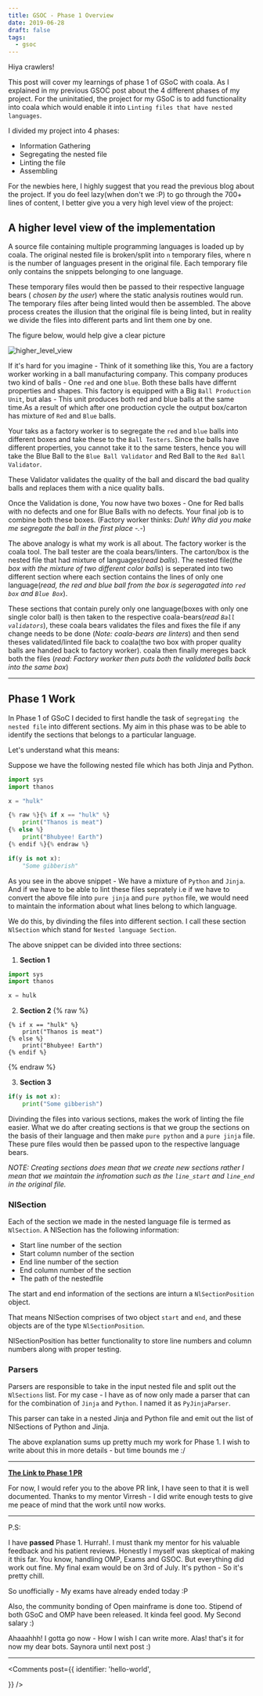 ```yaml
---
title: GSOC - Phase 1 Overview
date: 2019-06-28
draft: false
tags:
  - gsoc
---
```


Hiya crawlers!

This post will cover my learnings of phase 1 of GSoC with coala. As I explained
in my previous GSOC post about the 4 different phases of my project. For the
uninitatied, the project for my GSoC is to add functionality into coala which
would enable it into `Linting files that have nested languages`.

I divided my project into 4 phases:
* Information Gathering
* Segregating the nested file
* Linting the file
* Assembling

For the newbies here, I highly suggest that you read the previous blog about
the project. If you do feel lazy(when don't we :P) to go through the 700+ lines 
of content, I better give you a very high level view of the project:

## A higher level view of the implementation

A source file containing multiple programming languages is loaded up by coala. 
The original nested file is broken/split into `n` temporary files, where n is
the number of languages present in the original file. Each temporary file only
contains the snippets belonging to one language. 

These temporary files would then be passed to their respective language bears 
( _chosen by the user_) where the static analysis routines would run. The
temporary files after being linted would then be assembled. 
The above process creates the illusion that the original file is being linted, 
but in reality we divide the files into different parts and lint them one by 
one.

The figure below, would help give a clear picture

![higher_level_view](/images/4-gsoc-overview-nested-languages/high_level_view_handle_nested.jpg)

If it's hard for you imagine - Think of it something like this, You are a 
factory worker working in a ball manufacturing company. This company produces
two kind of balls - One `red` and one `blue`.  Both these balls have differnt 
properties and shapes. This factory is equipped with a Big `Ball Production Unit`,
but alas - This unit produces both red and blue balls at the same time.As a 
result of which after one production cycle the output box/carton has mixture of 
`Red` and `Blue` balls.

Your taks as a factory worker is to segregate the `red` and `blue` balls into 
different boxes and take these to the `Ball Testers`. Since the balls have
different properties, you cannot take it to the same testers, hence you will
take the Blue Ball to the `Blue Ball Validator` and Red Ball to the 
`Red Ball Validator`.

These Validator validates the quality of the ball and discard the bad quality 
balls and replaces them with a nice quality balls.

Once the Validation is done, You now have two boxes - One for Red balls with no
defects and one for Blue Balls with no defects. Your final job is to combine
both these boxes. (Factory worker thinks: _Duh! Why did you make me segregate 
the ball in the first place -.-_)

The above analogy is what my work is all about. The factory worker is the 
coala tool. The ball tester are the coala bears/linters. The carton/box is the
nested file that had mixture of languages(_read balls_). The nested file(_the 
box with the mixture of two different color balls_) is seperated into two different
section where each section contains the lines of only one language(_read, the 
red and blue ball from the box is segeragated into `red box` and `Blue Box`_). 

These sections that contain purely only one language(boxes with only one single 
color ball) is then taken to the respective coala-bears(_read `Ball validators`_),
these coala bears validates the files and fixes the file if any change needs to be 
done (_Note: coala-bears are linters_) and then send theses validated/linted
file back to coala(the  two box with proper quality balls are handed back to
factory worker). coala then finally mereges back both the files (_read: Factory
worker then puts both the validated balls back into the same box_)

-------------------------------------------------------------------------------

## Phase 1 Work

In Phase 1 of GSoC I decided to first handle the task of `segregating the nested
file` into different sections. My aim in this phase was to be able to
identify the sections that belongs to a particular language. 

Let's understand what this means:

Suppose we have the following nested file which has both Jinja and Python.

```python
import sys
import thanos

x = "hulk"

{% raw %}{% if x == "hulk" %}
	print("Thanos is meat") 
{% else %}
	print("Bhubyee! Earth")
{% endif %}{% endraw %}

if(y is not x):
	"Some gibberish"
```

As you see in the above snippet - We have a mixture of `Python` and `Jinja`. And
if we have to be able to lint these files seprately i.e if we have to convert
the above file into `pure jinja` and `pure python` file, we would need to 
maintain the information about what lines belong to which language.

We do this, by divinding the files into different section. I call these section
`NlSection` which stand for `Nested language Section`.

The above snippet can be divided into three sections:

1. __Section 1__

```python
import sys
import thanos

x = hulk

```

2. __Section 2__
{% raw %}
```
{% if x == "hulk" %}
	print("Thanos is meat") 
{% else %}
	print("Bhubyee! Earth")
{% endif %}
```
{% endraw %}


3. __Section 3__

```python
if(y is not x):
	print("Some gibberish")
```

Divinding the files into various sections, makes the work of linting the file
easier. What we do after creating sections is that we group the sections on the
basis of their language and then make `pure python` and a `pure jinja` file.
These pure files would then be passed upon to the respective language bears.

_NOTE: Creating sections does mean that we create new sections rather I mean that
we maintain the infromation such as the `line_start` and `line_end` in the 
original file._ 

### NlSection

Each of the section we made in the nested language file is termed as `NlSection`.
A NlSection has the following information:
* Start line number of the section
* Start column number of the section
* End line number of the section
* End column number of the section
* The path of the nestedfile

The start and end information of the sections are inturn a `NlSectionPosition`
object. 

That means NlSection comprises of two object `start` and `end`, and these objects
are of the type `NlSectionPosition`.

NlSectionPosition has better functionality to store line numbers and column
numbers along with proper testing.

### Parsers

Parsers are responsible to take in the input nested file and split out the 
`NlSections` list. For my case - I have as of now only made a parser that can for
the combination of `Jinja` and `Python`. I named it as `PyJinjaParser`.

This parser can take in a nested Jinja and Python file and emit out the list
of NlSections of Python and Jinja.

The above explanation sums up pretty much my work for Phase 1. I wish to write
about this in more details - but time bounds me :/

------------------------------------------------------------------------------

[__The Link to Phase 1 PR__](https://github.com/Naveenaidu/coala/pull/2)

For now, I would refer you to the above PR link, I have seen to that it is well
documented. Thanks to my mentor Virresh - I did write enough tests to give
me peace of mind that the work until now works.

-----------------------------------------------------------------------------

P.S:

I have __passed__ Phase 1. Hurrah!. I must thank my mentor for his valuable
feedback and his patient reviews. Honestly I myself was skeptical of making it
this far. You know, handling OMP, Exams and GSOC. But everything did work out
fine. My final exam would be on 3rd of July. It's python - So it's pretty chill.

So unofficially - My exams have already ended today :P

Also, the community bonding of Open mainframe is done too. Stipend of both
GSoC and OMP have been released. It kinda feel good. My Second salary :)

Ahaaahhh! I gotta go now - How I wish I can write more. Alas! that's it for
now my dear bots. Saynora until next post :)

---


<Comments
  post={{
    identifier: 'hello-world',
    
  }}
/>